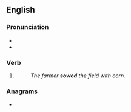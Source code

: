 ==English==

===Pronunciation===
* {{IPA|en|/səʊd/}}
* {{rhymes|en|əʊd}}

===Verb===
{{head|en|verb form}}

# {{en-past of|sow}}
#: ''The farmer '''sowed''' the field with corn.''

===Anagrams===
* {{anagrams|en|a=deosw|Swedo-|dowse}}